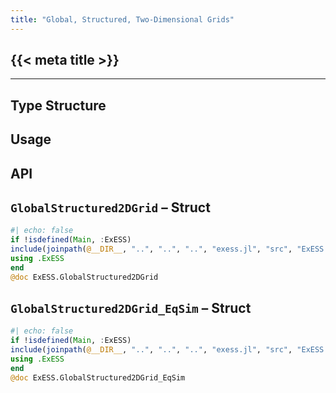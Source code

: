 ```yaml
---
title: "Global, Structured, Two-Dimensional Grids"
---
```


::: {.hidden }
# {{< meta title >}}
:::

---

## Type Structure

## Usage

## API

::: {.callout-note appearance="simple" icon=false}
# ``GlobalStructured2DGrid`` -- Struct
```julia
#| echo: false
if !isdefined(Main, :ExESS)
include(joinpath(@__DIR__, "..", "..", "..", "exess.jl", "src", "ExESS.jl"))
using .ExESS
end
@doc ExESS.GlobalStructured2DGrid
```
:::

::: {.callout-note appearance="simple" icon=false}
# ``GlobalStructured2DGrid_EqSim`` -- Struct
```julia
#| echo: false
if !isdefined(Main, :ExESS)
include(joinpath(@__DIR__, "..", "..", "..", "exess.jl", "src", "ExESS.jl"))
using .ExESS
end
@doc ExESS.GlobalStructured2DGrid_EqSim
```
:::
